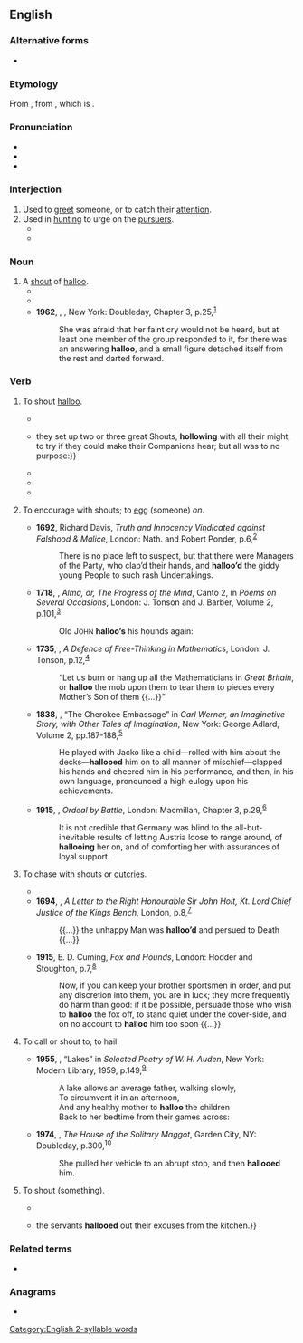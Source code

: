 ==English==

===Alternative forms===
* {{alter|en|haloo||dated}}

===Etymology===
From {{inh|en|enm|hallow||pursue, urge on}}, from {{der|en|fro|haloer}}, which is {{onomatopoeic|en|title=imitative}}.

===Pronunciation===
* {{IPA|en|/həˈluː/|/hæˈluː/}}
* {{audio|en|LL-Q1860 (eng)-Vealhurl-halloo.wav|Audio (Berkshire, UK)}}
* {{rhyme|en|uː}}

===Interjection===
{{en-interj}}

# Used to [[greet]] someone, or to catch their [[attention]].
# Used in [[hunting]] to urge on the [[pursuer]]s.
#* {{RQ:Burger Scott Chase|stanza=I|page=1|passage=Earl Walter winds his bugle horn;<br>To horſe, to horſe, '''halloo''', '''halloo'''!<br>His fiery courſer ſnuffs the morn,<br>And thronging ſerfs their Lord purſue.}}
#* {{quote-book|1=en|year=1886|translator=H.L. Brækstad|author=Peter Christen Asbjørnsen|authorlink=Peter Christen Asbjørnsen|title=Folk and Fairy Tales|page=65|passage="'''Halloo'''!" cried the goodwife, and away she ran after it, with the frying-pan in one hand and the ladle in the other, as fast as she could, and the children behind her, while the goodman came limping after, last of all.}}

===Noun===
{{en-noun}}

# A [[shout]] of [[#Interjection|halloo]].
#* {{RQ:Milton Comus|page=96|url=http://name.umdl.umich.edu/A89149.0001.001|text=List, list, I hear<br>Som far off '''hallow''' break the silent Air.}}
#* {{RQ:Melville Omoo|70|url=http://www.gutenberg.org/files/4045/4045-h/4045-h.htm|text=At almost any time of the day—save ever the sacred hour of noon—you may see the fish-hunters pursuing their sport; with loud '''halloos''', brandishing their spears, and splashing through the water in all directions.}}
#* '''1962''', {{w|Joan Aiken}}, ''{{w|The Wolves of Willoughby Chase}}'', New York: Doubleday, Chapter 3, p.{{nbsp}}25,<sup>[https://openlibrary.org/ia/wolvesofwillough00joan]</sup>
#*: She was afraid that her faint cry would not be heard, but at least one member of the group responded to it, for there was an answering '''halloo''', and a small figure detached itself from the rest and darted forward.

===Verb===
{{en-verb|pres_3sg2=hallooes}}

# {{lb|en|intransitive}} To shout [[#Interjection|halloo]].
#* {{RQ:Shakespeare Henry 4-2|I|2|text=For voice—I have lost it with '''hallooing''' and singing of anthems.}}
#* {{RQ:Defoe Robinson Crusoe|page=310-311|url=http://name.umdl.umich.edu/004845034.0001.000|text={{...}} they set up two or three great Shouts, '''hollowing''' with all their might, to try if they could make their Companions hear; but all was to no purpose:}}
#* {{quote-book|en|year=1857|author=S. H. Hammond|title=Wild Northern Scenes|chapter=|edition=|url=http://www.gutenberg.org/etext/10009
|passage=As our object was rather to enjoy the music of the chase, than to capture the deer, they shouted and '''hallooed''' as he entered the water, and he wheeled back, and went tearing in huge affright through the woods, up the island again.}}
#* {{quote-book|en|year=1907|author=William Hope Hodgson|title=The Boats of the "Glen Carrig"|chapter=|edition=|url=http://www.gutenberg.org/etext/10542
|passage=As we ran, we '''hallooed''', and so came upon the boy, and I saw that he had my sword.}}
#* {{quote-book|en|year=1917|author=Charles S. Brooks|title=There's Pippins And Cheese To Come|chapter=|edition=|url=http://www.gutenberg.org/etext/10023
|passage=We '''hallooed''' again, to rouse the trapper.}}
# {{lb|en|transitive}} To encourage with shouts; to [[egg on|egg]] (someone) ''on''.
#* '''1692''', Richard Davis, ''Truth and Innocency Vindicated against Falshood & Malice'', London: Nath. and Robert Ponder, p.{{nbsp}}6,<sup>[http://name.umdl.umich.edu/A37263.0001.001]</sup>
#*: There is no place left to suspect, but that there were Managers of the Party, who clap’d their hands, and '''halloo’d''' the giddy young People to such rash Undertakings.
#* '''1718''', {{w|Matthew Prior}}, ''Alma, or, The Progress of the Mind'', Canto 2, in ''Poems on Several Occasions'', London: J. Tonson and J. Barber, Volume 2, p.{{nbsp}}101,<sup>[https://catalog.hathitrust.org/Record/102432660]</sup>
#*: Old J<small>OHN</small> '''halloo’s''' his hounds again:
#* '''1735''', {{w|George Berkeley}}, ''A Defence of Free-Thinking in Mathematics'', London: J. Tonson, p.{{nbsp}}12,<sup>[http://name.umdl.umich.edu/004871920.0001.000]</sup>
#*: “Let us burn or hang up all the Mathematicians in ''Great Britain'', or '''halloo''' the mob upon them to tear them to pieces every Mother’s Son of them {{...}}”
#* '''1838''', {{w|William Gilmore Simms}}, “The Cherokee Embassage” in ''Carl Werner, an Imaginative Story, with Other Tales of Imagination'', New York: George Adlard, Volume 2, pp.{{nbsp}}187-188,<sup>[https://archive.org/details/carlwerneranima00simmgoog]</sup>
#*: He played with Jacko like a child—rolled with him about the decks—'''hallooed''' him on to all manner of mischief—clapped his hands and cheered him in his performance, and then, in his own language, pronounced a high eulogy upon his achievements.
#* '''1915''', {{w|F. S. Oliver|Frederick Scott Oliver}}, ''Ordeal by Battle'', London: Macmillan, Chapter 3, p.{{nbsp}}29,<sup>[https://archive.org/details/ordealbybattle00olivuoft]</sup>
#*: It is not credible that Germany was blind to the all-but-inevitable results of letting Austria loose to range around, of '''hallooing''' her on, and of comforting her with assurances of loyal support.
# {{lb|en|transitive}} To chase with shouts or [[outcry|outcries]].
#* {{RQ:Shakespeare Coriolanus|I|8|text=If I fly, Coriolanus,<br>'''Holloa''' me like a hare.}}
#* '''1694''', {{w|Robert Ferguson (minister)|Robert Ferguson}}, ''A Letter to the Right Honourable Sir John Holt, Kt. Lord Chief Justice of the Kings Bench'', London, p.{{nbsp}}8,<sup>[http://name.umdl.umich.edu/A41187.0001.001]</sup>
#*: {{...}} the unhappy Man was '''halloo’d''' and persued to Death {{...}}
#* '''1915''', E. D. Cuming, ''Fox and Hounds'', London: Hodder and Stoughton, p.{{nbsp}}7,<sup>[https://archive.org/details/foxhounds00cumirich]</sup>
#*: Now, if you can keep your brother sportsmen in order, and put any discretion into them, you are in luck; they more frequently do harm than good: if it be possible, persuade those who wish to '''halloo''' the fox off, to stand quiet under the cover-side, and on no account to '''halloo''' him too soon {{...}}
# {{lb|en|transitive}} To call or shout to; to hail.
#* '''1955''', {{w|W. H. Auden}}, “Lakes” in ''Selected Poetry of W. H. Auden'', New York: Modern Library, 1959, p.{{nbsp}}149,<sup>[https://openlibrary.org/ia/selectedpoetry00whau]</sup>
#*: A lake allows an average father, walking slowly,
#*: To circumvent it in an afternoon,
#*: And any healthy mother to '''halloo''' the children
#*: Back to her bedtime from their games across:
#* '''1974''', {{w|James Purdy}}, ''The House of the Solitary Maggot'', Garden City, NY: Doubleday, p.{{nbsp}}300,<sup>[https://openlibrary.org/ia/houseofsolitary00purd]</sup>
#*: She pulled her vehicle to an abrupt stop, and then '''hallooed''' him.
# {{lb|en|transitive}} To shout (something).
#* {{RQ:Shakespeare Twelfth Night|I|5|text='''Halloo''' your name to the reverberate hills<br>And make the babbling gossip of the air<br>Cry out ‘Olivia!’}}
#* {{RQ:Austen Mansfield Park|39|text={{...}} the servants '''hallooed''' out their excuses from the kitchen.}}

===Related terms===
* {{l|en|hollo}}

===Anagrams===
* {{anagrams|en|a=ahlloo|holloa}}

[[Category:English 2-syllable words]]